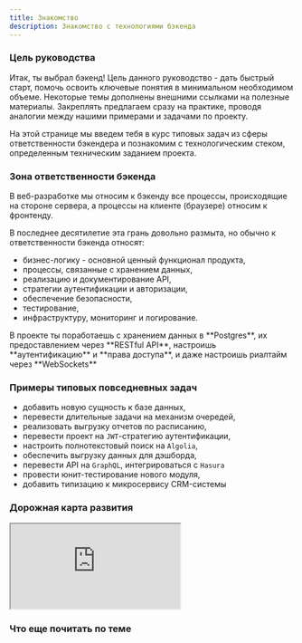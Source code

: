 ```yaml
---
title: Знакомство
description: Знакомство с технологиями бэкенда
---
```



### Цель руководства

Итак, ты выбрал бэкенд! Цель данного руководство - дать быстрый старт, помочь освоить ключевые понятия в минимальном необходимом объеме. Некоторые темы дополнены внешними ссылками на полезные материалы. Закреплять предлагаем сразу на практике, проводя аналогии между нашими примерами и задачами по проекту.

На этой странице мы введем тебя в курс типовых задач из сферы ответственности бэкендера и познакомим с технологическим стеком, определенным техническим заданием проекта.

### Зона ответственности бэкенда

В веб-разработке мы относим к бэкенду все процессы, происходящие на стороне сервера, а процессы на клиенте (браузере) относим к фронтенду. 

В последнее десятилетие эта грань довольно размыта, но обычно к ответственности бэкенда относят:

- бизнес-логику - основной ценный функционал продукта,
- процессы, связанные с хранением данных,
- реализацию и документирование API,
- стратегии аутентификации и авторизации,
- обеспечение безопасности, 
- тестирование,
- инфраструктуру, мониторинг и логирование.

<Aside type="tip" title="Ближе к практике">
    В проекте ты поработаешь с хранением данных в **Postgres**, их предоставлением через **RESTful API**, настроишь **аутентификацию** и **права доступа**, и даже настроишь риалтайм через **WebSockets**
</Aside>

### Примеры типовых повседневных задач

- добавить новую сущность к базе данных,
- перевести длительные задачи на механизм очередей,
- реализовать выгрузку отчетов по расписанию,
- перевести проект на `JWT`-стратегию аутентификации,
- настроить полнотекстовый поиск на `Algolia`,
- обеспечить выгрузку данных для дэшборда,
- перевести API на `GraphQL`, интегрироваться с `Hasura`
- провести юнит-тестирование нового модуля,
- добавить типизацию к микросервису CRM-системы

### Дорожная карта развития

<iframe src="https://roadmap.sh/backend"></iframe>

### Что еще почитать по теме

<LinkCard title="roadmap.sh" description="перейти к полной версии" href="https://roadmap.sh/backend" target="_blank"/>
<LinkCard title="oh-my-backend" description="перейти к полной версии" href="https://github.com/bzick/oh-my-backend/blob/master/README.md" target="_blank"/>

